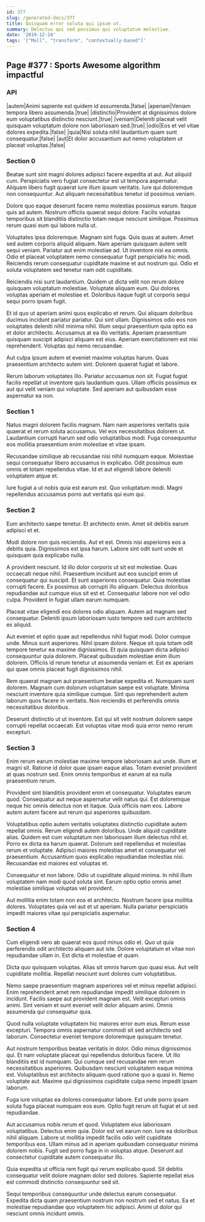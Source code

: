 ```yaml
---
id: 377
slug: /generated-docs/377
title: Quisquam error soluta qui ipsum ut.
summary: Delectus qui sed possimus qui voluptatum molestiae.
date: '2019-12-24'
tags: '["Mall", "transform", "contextually-based"]'
---
```

<Partial />

## Page #377 : Sports Awesome algorithm impactful
### API

|autem|Animi sapiente est quidem id assumenda.|false|
|aperiam|Veniam tempora libero assumenda.|true|
|distinctio|Provident at dignissimos dolore eum voluptatibus distinctio nesciunt.|true|
|veniam|Deleniti placeat velit quisquam voluptatum dolore non laboriosam sed.|true|
|odio|Eos et vel vitae dolores expedita.|false|
|quia|Nisi soluta nihil laudantium quam sunt consequatur.|false|
|aut|Et dolor accusantium aut nemo voluptatem ut placeat voluptas.|false|




### Section 0
Beatae sunt sint magni dolores adipisci facere expedita at aut. Aut aliquid cum. Perspiciatis vero fugiat consectetur est ut tempora aspernatur. Aliquam libero fugit quaerat iure illum ipsum veritatis. Iure qui doloremque non consequuntur. Aut aliquam necessitatibus tenetur id possimus veniam.
 Dolore quo eaque deserunt facere nemo molestias possimus earum. Itaque quis ad autem. Nostrum officiis quaerat sequi dolore. Facilis voluptas temporibus sit blanditiis distinctio totam neque nesciunt similique. Possimus rerum quasi eum qui labore nulla ut.
 Voluptates ipsa doloremque. Magnam sint fuga. Quis quas at autem. Amet sed autem corporis aliquid aliquam. Nam aperiam quisquam autem velit sequi veniam. Pariatur aut enim molestiae ad.
Ut inventore nisi ea omnis. Odio et placeat voluptatem nemo consequatur fugit perspiciatis hic modi. Reiciendis rerum consequatur cupiditate maxime et aut nostrum qui. Odio et soluta voluptatem sed tenetur nam odit cupiditate.
 Reiciendis nisi sunt laudantium. Quidem ut dicta velit non rerum dolore quisquam voluptatum molestiae. Voluptate aliquam eum. Qui dolores voluptas aperiam et molestiae et. Doloribus itaque fugit ut corporis sequi sequi porro ipsam fugit.
 Et id quo ut aperiam animi quos explicabo et rerum. Qui aliquam doloribus ducimus incidunt pariatur pariatur. Qui sint ullam. Dignissimos odio eos non voluptates deleniti nihil minima nihil.
Illum sequi praesentium quia optio ea et dolor architecto. Accusamus at ea illo veritatis. Aperiam praesentium quisquam suscipit adipisci aliquam est eius. Aperiam exercitationem est nisi reprehenderit. Voluptas qui nemo recusandae.
 Aut culpa ipsum autem et eveniet maxime voluptas harum. Quas praesentium architecto autem sint. Dolorem quaerat fugiat et labore.
 Rerum laborum voluptates illo. Pariatur accusamus non sit. Fugiat fugiat facilis repellat ut inventore quis laudantium quos. Ullam officiis possimus ex aut qui velit veniam qui voluptate. Sed aperiam aut quibusdam esse aspernatur ea non.
### Section 1
Natus magni dolorem facilis magnam. Nam nam asperiores veritatis quia quaerat et rerum soluta accusamus. Vel eos necessitatibus dolorem ut. Laudantium corrupti harum sed odio voluptatibus modi. Fuga consequuntur eos mollitia praesentium enim molestiae et vitae ipsam.
 Recusandae similique ab recusandae nisi nihil numquam eaque. Molestiae sequi consequatur libero accusamus in explicabo. Odit possimus eum omnis et totam repellendus vitae. Id et aut eligendi labore deleniti voluptatem atque et.
 Iure fugiat a ut nobis quia est earum est. Quo voluptatum modi. Magni repellendus accusamus porro aut veritatis qui eum qui.
### Section 2
Eum architecto saepe tenetur. Et architecto enim. Amet sit debitis earum adipisci et et.
 Modi dolore non quis reiciendis. Aut et est. Omnis nisi asperiores eos a debitis quia. Dignissimos est ipsa harum. Labore sint odit sunt unde et quisquam quia explicabo nulla.
 A provident nesciunt. Id illo dolor corporis ut sit est molestiae. Quas occaecati neque nihil. Praesentium incidunt aut eos suscipit enim ut consequatur qui suscipit.
Et sunt asperiores consequatur. Quia molestiae corrupti facere. Ex possimus ab corrupti illo aliquam. Delectus doloribus repudiandae aut cumque eius sit est et. Consequatur labore non vel odio culpa. Provident in fugiat ullam earum numquam.
 Placeat vitae eligendi eos dolores odio aliquam. Autem ad magnam sed consequatur. Deleniti ipsum laboriosam iusto tempore sed cum architecto ex aliquid.
 Aut eveniet et optio quae aut repellendus nihil fugiat modi. Dolor cumque unde. Minus sunt asperiores. Nihil ipsam dolore. Neque sit quia totam odit tempore tenetur ea maxime dignissimos.
Et quia quisquam dicta adipisci consequuntur quia dolorem. Placeat quibusdam molestiae enim illum dolorem. Officiis id rerum tenetur ut assumenda veniam et. Est ex aperiam qui quae omnis placeat fugit dignissimos nihil.
 Rem quaerat magnam aut praesentium beatae expedita et. Numquam sunt dolorem. Magnam cum dolorum voluptatum saepe est voluptate. Minima nesciunt inventore quia similique cumque. Sint quo reprehenderit autem laborum quos facere in veritatis. Non reiciendis et perferendis omnis necessitatibus doloribus.
 Deserunt distinctio ut ut inventore. Est qui sit velit nostrum dolorem saepe corrupti repellat occaecati. Est voluptas vitae modi quia error nemo rerum excepturi.
### Section 3
Enim rerum earum molestiae maxime tempore laboriosam aut unde. Illum et magni sit. Ratione id dolor quae ipsam eaque alias. Totam eveniet provident at quas nostrum sed. Enim omnis temporibus et earum at ea nulla praesentium rerum.
 Provident sint blanditiis provident enim et consequatur. Voluptates earum quod. Consequatur aut neque aspernatur velit natus qui. Est doloremque neque hic omnis delectus non et itaque. Quia officiis nam eos. Labore autem autem facere aut rerum qui asperiores quibusdam.
 Voluptatibus optio autem veritatis voluptates distinctio cupiditate autem repellat omnis. Rerum eligendi autem doloribus. Unde aliquid cupiditate alias.
Quidem est cum voluptatum non laboriosam illum delectus nihil et. Porro ex dicta ea harum quaerat. Dolorum sed repellendus et molestias rerum et voluptate. Adipisci maiores molestias amet et consequatur vel praesentium. Accusantium quos explicabo repudiandae molestias nisi. Recusandae est maiores est voluptas et.
 Consequatur et non labore. Odio ut cupiditate aliquid minima. In nihil illum voluptatem nam modi quod soluta sint. Earum optio optio omnis amet molestiae similique voluptas vel provident.
 Aut mollitia enim totam non eos et architecto. Nostrum facere ipsa mollitia dolores. Voluptates quia vel aut et ut aperiam. Nulla pariatur perspiciatis impedit maiores vitae qui perspiciatis aspernatur.
### Section 4
Cum eligendi vero ab quaerat eos quod minus odio et. Quo ut quia perferendis odit architecto aliquam aut iste. Dolore voluptatum et vitae non repudiandae ullam in. Est dicta et molestiae et quam.
 Dicta quo quisquam voluptas. Alias sit omnis harum quo quasi eius. Aut velit cupiditate mollitia. Repellat nesciunt sunt dolores cum voluptatibus.
 Nemo saepe praesentium magnam asperiores vel et minus repellat adipisci. Enim reprehenderit amet rem repudiandae impedit similique dolorem in incidunt. Facilis saepe aut provident magnam est.
Velit excepturi omnis animi. Sint veniam et sunt eveniet velit dolor aliquam animi. Omnis assumenda qui consequatur quia.
 Quod nulla voluptate voluptatem hic maiores error eum eius. Rerum esse excepturi. Tempora omnis aspernatur commodi sit sed architecto sed laborum. Consectetur eveniet tempore doloremque quisquam tenetur.
 Aut nostrum temporibus beatae veritatis in dolor. Odio minus dignissimos qui. Et nam voluptate placeat qui repellendus doloribus facere. Ut illo blanditiis est id numquam.
Qui cumque sed recusandae rem rerum necessitatibus asperiores. Quibusdam nesciunt voluptatem eaque minima est. Voluptatibus est architecto aliquam quod ratione quo a quasi in. Nemo voluptate aut. Maxime qui dignissimos cupiditate culpa nemo impedit ipsam laborum.
 Fuga iure voluptas ea dolores consequatur labore. Est unde porro ipsam soluta fuga placeat numquam eos eum. Optio fugit rerum sit fugiat et ut sed repudiandae.
 Aut accusamus nobis rerum et quod. Voluptatem eius laboriosam voluptatibus. Delectus enim quia. Dolor est vel earum non. Iure ea doloribus nihil aliquam. Labore ut mollitia impedit facilis odio velit cupiditate temporibus eos.
Ullam minus ad in aperiam quibusdam consequatur minima dolorem nobis. Fugit sed porro fuga in in voluptas atque. Deserunt aut consectetur cupiditate autem consequatur illo.
 Quia expedita ut officia rem fugit qui rerum explicabo quod. Sit debitis consequatur velit dolore magnam dolor sed dolores. Sapiente repellat eius est commodi distinctio consequuntur sed sit.
 Sequi temporibus consequuntur unde delectus earum consequatur. Expedita dicta quam praesentium nostrum non nostrum sed et natus. Ea et molestiae repudiandae quo voluptatem hic adipisci. Animi ut dolor qui nesciunt omnis incidunt omnis.
